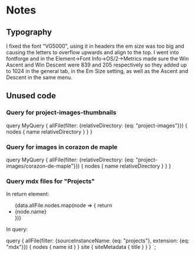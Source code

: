 # Notes

## Typography

I fixed the font "VG5000", using it in headers the em size was too big and causing the letters to overflow upwards and align to the top. I went into fontforge and in the Element->Font Info->OS/2->Metrics made sure the Win Ascent and Win Descent were 839 and 205 respectively so they added up to 1024 in the general tab, in the Em Size setting, as well as the Ascent and Descent in the same menu.

## Unused code

### Query for project-images-thumbnails
query MyQuery {
  allFile(filter: {relativeDirectory: {eq: "project-images"}}) {
    nodes {
      name
      relativeDirectory
    }
  }
}

### Query for images in corazon de maple
query MyQuery {
  allFile(filter: {relativeDirectory: {eq: "project-images/corazon-de-maple"}}) {
    nodes {
      name
      relativeDirectory
    }
  }
}


### Query mdx files for "Projects"
In return element:

 <div className="projectsGallery">
          <ul>
            {data.allFile.nodes.map(node => {
              return <li key={node.id}>{node.name}</li>
            })}
          </ul>
        </div>

In query:

  query {
    allFile(filter: {sourceInstanceName: {eq: "projects"}, extension: {eq: "mdx"}}) {
      nodes {
        name
        id
      }
    }
    site {
        siteMetadata {
          title
        }
      }
  }
`;